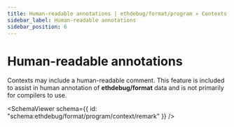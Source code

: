 ```yaml
---
title: Human-readable annotations | ethdebug/format/program » Contexts
sidebar_label: Human-readable annotations
sidebar_position: 6
---
```



# Human-readable annotations

Contexts may include a human-readable comment. This feature is included to
assist in human annotation of **ethdebug/format** data and is not primarily
for compilers to use.

<SchemaViewer
  schema={{ id: "schema:ethdebug/format/program/context/remark" }}
  />
